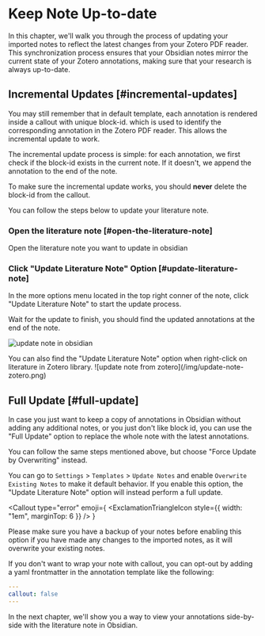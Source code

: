 
# Keep Note Up-to-date

In this chapter, we'll walk you through the process of updating your imported notes to reflect the latest changes from your Zotero PDF reader. This synchronization process ensures that your Obsidian notes mirror the current state of your Zotero annotations, making sure that your research is always up-to-date.

## Incremental Updates [#incremental-updates]

You may still remember that in default template, each annotation is rendered inside a callout with unique block-id. which is used to identify the corresponding annotation in the Zotero PDF reader. This allows the incremental update to work.

The incremental update process is simple: for each annotation, we first check if the block-id exists in the current note. If it doesn't, we append the annotation to the end of the note.

<Callout type="warning">

To make sure the incremental update works, you should **never** delete the block-id from the callout.

</Callout>

You can follow the steps below to update your literature note.

<Steps>

### Open the literature note [#open-the-literature-note]

Open the literature note you want to update in obsidian

### Click "Update Literature Note" Option [#update-literature-note]

In the more options menu located in the top right conner of the note, click "Update Literature Note" to start the update process.

Wait for the update to finish, you should find the updated annotations at the end of the note.

![update note in obsidian](/img/update-note-obsidian.png)

</Steps>

<Callout>
  You can also find the "Update Literature Note" option when right-click on
  literature in Zotero library. ![update note from
  zotero](/img/update-note-zotero.png)
</Callout>

## Full Update [#full-update]

In case you just want to keep a copy of annotations in Obsidian without adding any additional notes, or you just don't like block id, you can use the "Full Update" option to replace the whole note with the latest annotations.

You can follow the same steps mentioned above, but choose "Force Update by Overwriting" instead.

You can go to `Settings` > `Templates` > `Update Notes` and enable `Overwrite Existing Notes` to make it default behavior. If you enable this option, the "Update Literature Note" option will instead perform a full update.


<Callout
  type="error"
  emoji={
    <ExclamationTriangleIcon style={{ width: "1em", marginTop: 6 }} />
  }
>
  Please make sure you have a backup of your notes before enabling this option
  if you have made any changes to the imported notes, as it will overwrite your
  existing notes.
</Callout>

<Callout>
If you don't want to wrap your note with callout, you can opt-out by adding a yaml frontmatter in the annotation template like the following:

```yaml copy filename="Annotation Template"
---
callout: false
---
```
</Callout>

In the next chapter, we'll show you a way to view your annotations side-by-side with the literature note in Obsidian. 